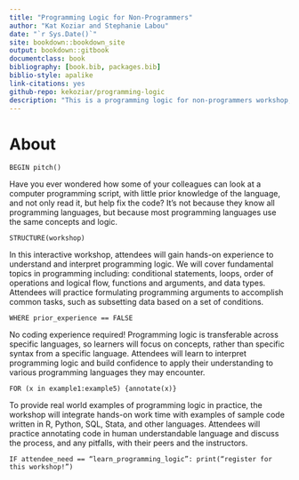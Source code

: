 ```yaml
--- 
title: "Programming Logic for Non-Programmers"
author: "Kat Koziar and Stephanie Labou"
date: "`r Sys.Date()`"
site: bookdown::bookdown_site
output: bookdown::gitbook
documentclass: book
bibliography: [book.bib, packages.bib]
biblio-style: apalike
link-citations: yes
github-repo: kekoziar/programming-logic
description: "This is a programming logic for non-programmers workshop, with a target audience of data librarians and related data professionals."
---
```


# About

`BEGIN pitch()`

Have you ever wondered how some of your colleagues can look at a computer programming script, with little prior knowledge of the language, and not only read it, but help fix the code? It’s not because they know all programming languages, but because most programming languages use the same concepts and logic.

`STRUCTURE(workshop)`

In this interactive workshop, attendees will gain hands-on experience to understand and interpret programming logic. We will cover fundamental topics in programming including: conditional statements, loops, order of operations and logical flow, functions and arguments, and data types. Attendees will practice formulating programming arguments to accomplish common tasks, such as subsetting data based on a set of conditions. 

`WHERE prior_experience == FALSE`

No coding experience required! Programming logic is transferable across specific languages, so learners will focus on concepts, rather than specific syntax from a specific language. Attendees will learn to interpret programming logic and build confidence to apply their understanding to various programming languages they may encounter. 

`FOR (x in example1:example5) {annotate(x)}`

To provide real world examples of programming logic in practice, the workshop will integrate hands-on work time with examples of sample code written in R, Python, SQL, Stata, and other languages. Attendees will practice annotating code in human understandable language and discuss the process, and any pitfalls, with their peers and the instructors. 

`IF attendee_need == “learn_programming_logic”: print(“register for this workshop!”)`

